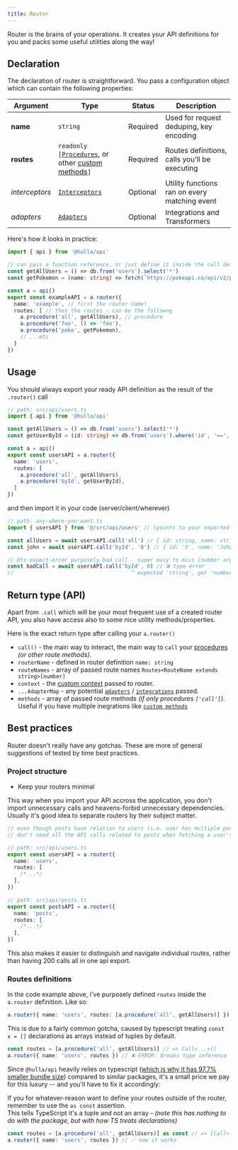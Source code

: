 ```yaml
---
title: Router
---
```


Router is the brains of your operations. It creates your API definitions for you and packs some useful utilities along the way!

## Declaration

The declaration of router is straightforward. You pass a configuration object which can contain the following properties:

| Argument       | Type                                                                                          | Status   | Description                                       |
| -------------- | --------------------------------------------------------------------------------------------- | -------- | ------------------------------------------------- |
| **name**       | `string`                                                                                      | Required | Used for request deduping, key encoding           |
| **routes**  | `readonly [`[`Procedures`](/docs/api/core-concepts/procedures), or other [custom methods](/docs/api/advanced/custom)`]` | Required | Routes definitions, calls you'll be executing     |
| _interceptors_ | [`Interceptors`](/docs/api/advanced/interceptors)                               | Optional | Utility functions ran on every matching event |
| _adapters_ | [`Adapters`](/docs/api/advanced/adapters) | Optional | Integrations and Transformers |


Here's how it looks in practice:


```ts
import { api } from '@hulla/api'

// can pass a function reference, or just define it inside the call definition
const getAllUsers = () => db.from('users').select('*')
const getPokemon = (name: string) => fetch(`https://pokeapi.co/api/v2/pokemon/${name}`)

const a = api()
export const exampleAPI = a.router({
  name: 'example', // first the router name!
  routes: [ // then the routes - can be the followng
    a.procedure('all', getAllUsers), // procedure
    a.procedure('foo', () => 'foo'),
    a.procedure('poke', getPokemon),
    // ...etc
  ]
})
```

<SVGRouter class="mx-auto mt-4" />

## Usage

You should always export your ready API definition as the result of the `.router()` call

```ts
// path: src/api/users.ts
import { api } from '@hulla/api'

const getAllUsers = () => db.from('users').select('*')
const getUserById = (id: string) => db.from('users').where('id', '==', id).selectFirst('*')

const a = api()
export const usersAPI = a.router({
  name: 'users',
  routes: [
    a.procedure('all', getAllUsers),
    a.procedure('byId', getUserById),
  ]
})
```

and then import it in your code (server/client/wherever)

```ts
// path: any-where-you-want.ts
import { usersAPI } from '@/src/api/users' // (points to your exported API creation)

const allUsers = await usersAPI.call('all') // { id: string, name: string }[] ✅
const john = await usersAPI.call('byId', '0') // { id: '0', name: 'John' } ✅

// @ts-expect-error purposely bad call - super easy to miss (number arg vs string arg)
const badCall = await usersAPI.call('byId', 0) // ❌ type error
//                                     ^ expected 'string', got 'number'
```

<SVGUsageSimple class="mx-auto mt-4" />

## Return type (API)

Apart from `.call` which will be your most frequent use of a created router API, you also have access also to some nice utility methods/properties.

Here is the exact return type after calling your `a.router()`

- `call()` - the main way to interact, the main way to `call` your [procedures](procedures) _(or other route methods)_.
- `routerName` - defined in router definition `name: string`
- `routeNames` - array of passed route names `Routes<RouteName extends string>[number]`
- `context` - the [custom context](/docs/api/advanced/context#custom-context) passed to router.
- `...AdapterMap` - any potential [`adapters`](/docs/api/advanced/adapters) / [`integrations`](/docs/api/integrations) passed.
- `methods` - array of passed route methods _(if only procedures `['call']`)_. Useful if you have multiple inegrations like [`custom methods`](/docs/api/advanced/custom)

## Best practices

Router doesn't really have any gotchas. These are more of general suggestions of tested by time best practices.

### Project structure

- Keep your routers minimal

This way when you import your API accross the application, you don't import unnecessary calls and heavens-forbid unnecessary dependencies. Usually it's good idea to separate routers by their subject matter.

```ts
// even though posts have relation to users (i.e. user has multiple posts). You probably
// don't need all the API calls related to posts when fetching a user's profile.

// path: src/api/users.ts
export const usersAPI = a.router({
  name: 'users',
  routes: [
    /*...*/
  ],
})
```

```ts
// path: src/api/posts.ts
export const postsAPI = a.router({
  name: 'posts',
  routes: [
    /*...*/
  ],
})
```

This also makes it easier to distinguish and navigate individual routes, rather than having 200 calls all in one api export.

### Routes definitions

In the code example above, i've purposely defined `routes` inside the `a.router` definition. Like so:

```ts
a.router({ name: 'users', routes: [a.procedure('all', getAllUsers)] }) // ✅ ok
```

This is due to a fairly common gotcha, caused by typescript treating `const x = []` declarations as arrays instead of tuples by default.

```ts
const routes = [a.procedure('all', getAllUsers)] // => Call<...>[]
a.router({ name: 'users', routes }) // ❌ ERROR: Breaks type inference - array not a tuple
```

Since `@hulla/api` heavily relies on typescript ([which is why it has 97.7% smaller bundle size](/docs/api#caveat-package-size)) compared to similar packages, it's a small price we pay for this luxury -- and you'll have to fix it accordingly:

If you for whatever-reason want to define your routes outside of the router, remember to use the `as const` assertion.<br/>This tells TypeScript it's a tuple and not an array - _(note this has nothing to do with the package, but with how TS treats declarations)_

```ts
const routes = [a.procedure('all', getAllUsers)] as const // => [Call<...>] - note the as const
a.router({ name: 'users', routes }) // ✅ now it works
```

